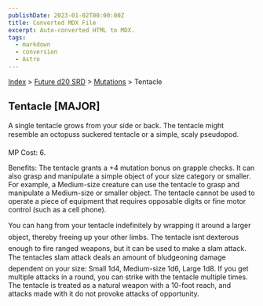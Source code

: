 ```yaml
---
publishDate: 2023-01-02T00:00:00Z
title: Converted MDX File
excerpt: Auto-converted HTML to MDX.
tags:
  - markdown
  - conversion
  - Astro
---
```






[Index](-index) > [Future d20 SRD](future-d20-srd-index) > [Mutations](future-d20-srd-mutations-index) > Tentacle




## Tentacle [MAJOR]


A single tentacle grows from your side or back. The tentacle might resemble an octopuss suckered tentacle or a simple, scaly pseudopod.


MP Cost: 6.


Benefits: The tentacle grants a +4 mutation bonus on grapple checks. It can also grasp and manipulate a simple object of your size category or smaller. For example, a Medium-size creature can use the tentacle to grasp and manipulate a Medium-size or smaller object. The tentacle cannot be used to operate a piece of equipment that requires opposable digits or fine motor control (such as a cell phone).


You can hang from your tentacle indefinitely by wrapping it around a larger object, thereby freeing up your other limbs. The tentacle isnt dexterous enough to fire ranged weapons, but it can be used to make a slam attack. The tentacles slam attack deals an amount of bludgeoning damage dependent on your size: Small 1d4, Medium-size 1d6, Large 1d8. If you get multiple attacks in a round, you can strike with the tentacle multiple times. The tentacle is treated as a natural weapon with a 10-foot reach, and attacks made with it do not provoke attacks of opportunity.



